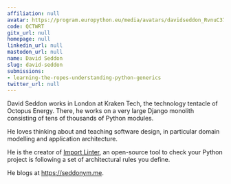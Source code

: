 ```yaml
---
affiliation: null
avatar: https://program.europython.eu/media/avatars/davidseddon_RvnuC37.png
code: QCTWRT
gitx_url: null
homepage: null
linkedin_url: null
mastodon_url: null
name: David Seddon
slug: david-seddon
submissions:
- learning-the-ropes-understanding-python-generics
twitter_url: null
---
```


David Seddon works in London at Kraken Tech, the technology tentacle of Octopus Energy. There, he works on a very large Django monolith consisting of tens of thousands of Python modules.

He loves thinking about and teaching software design, in particular domain modelling and application architecture.

He is the creator of [Import Linter](https://github.com/seddonym/import-linter), an open-source tool to check your Python project is following a set of architectural rules you define.

He blogs at https://seddonym.me.
